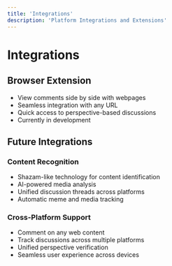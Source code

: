 ```yaml
---
title: 'Integrations'
description: 'Platform Integrations and Extensions'
---
```


# Integrations

## Browser Extension
- View comments side by side with webpages
- Seamless integration with any URL
- Quick access to perspective-based discussions
- Currently in development

## Future Integrations

### Content Recognition
- Shazam-like technology for content identification
- AI-powered media analysis
- Unified discussion threads across platforms
- Automatic meme and media tracking

### Cross-Platform Support
- Comment on any web content
- Track discussions across multiple platforms
- Unified perspective verification
- Seamless user experience across devices
